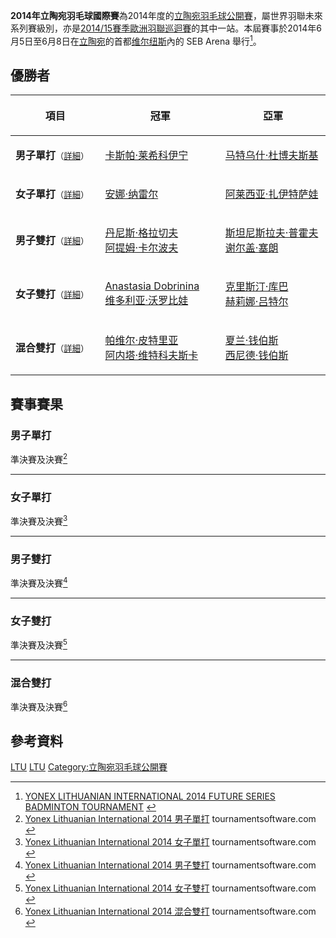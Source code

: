 {{noteTA|G1=Badminton}}
{{infobox badminton event
|name           = 2014年立陶宛羽毛球國際賽
|image          = 
|size           = 
|caption        =
|dates          = 2014年6月5日－6月8日
|number_edition = 
|level          = 4C
|prize_money    = 
|location       = {{LTU}}[[维尔纽斯|维尔纽斯]]
|venue          = SEB Arena
|previous       = 2013年立陶宛羽毛球公開賽 
|next           = 2015年立陶宛羽毛球國際賽
}}
'''2014年立陶宛羽毛球國際賽'''為2014年度的[[立陶宛羽毛球公開賽|立陶宛羽毛球公開賽]]，屬世界羽聯未來系列賽級別，亦是[[2014/15賽季歐洲羽聯巡迴賽|2014/15賽季歐洲羽聯巡迴賽]]的其中一站。本屆賽事於2014年6月5日至6月8日在[[立陶宛|立陶宛]]的首都[[维尔纽斯|维尔纽斯]]內的 SEB Arena 舉行<ref>[http://www.bwfbadminton.org/file.aspx?id=534651&dl=1 YONEX LITHUANIAN INTERNATIONAL 2014 FUTURE SERIES BADMINTON TOURNAMENT] {{Wayback|url=http://www.bwfbadminton.org/file.aspx?id=534651&dl=1 |date=20140714204844 }}{{en}}</ref>。

== 優勝者 ==
{| class=wikitable style="font-size:small"
!width="200"|項目
!width="250"|冠軍
!width="250"|亞軍
|-
|'''男子單打'''<small>（[[#男子單打|詳細]]）</small>
|{{flagicon|FIN}} [[卡斯帕·莱希科伊宁|卡斯帕·莱希科伊宁]]
|{{flagicon|POL}} [[马特乌什·杜博夫斯基|马特乌什·杜博夫斯基]]
|-
|'''女子單打'''<small>（[[#女子單打|詳細]]）</small>
|{{flagicon|POL}} [[安娜·纳雷尔|安娜·纳雷尔]]
|{{flagicon|BLR}} [[阿莱西亚·扎伊特萨娃|阿莱西亚·扎伊特萨娃]]
|-
|'''男子雙打'''<small>（[[#男子雙打|詳細]]）</small>
|{{flagicon|RUS}} [[丹尼斯·格拉切夫|丹尼斯·格拉切夫]]<br/>{{flagicon|RUS}} [[阿提姆·卡尔波夫|阿提姆·卡尔波夫]]
|{{flagicon|RUS}} [[斯坦尼斯拉夫·普霍夫|斯坦尼斯拉夫·普霍夫]]<br/>{{flagicon|RUS}} [[谢尔盖·塞朗|谢尔盖·塞朗]]
|-
|'''女子雙打'''<small>（[[#女子雙打|詳細]]）</small>
|{{flagicon|RUS}} [[Anastasia_Dobrinina|Anastasia Dobrinina]]<br/>{{flagicon|RUS}} [[维多利亚·沃罗比娃|维多利亚·沃罗比娃]]
|{{flagicon|EST}} [[克里斯汀·库巴|克里斯汀·库巴]]<br/>{{flagicon|EST}} [[赫莉娜·吕特尔|赫莉娜·吕特尔]]
|-
|'''混合雙打'''<small>（[[#混合雙打|詳細]]）</small>
|{{flagicon|POL}} [[帕维尔·皮特里亚|帕维尔·皮特里亚]]<br/>{{flagicon|POL}} [[阿内塔·维特科夫斯卡|阿内塔·维特科夫斯卡]]
|{{flagicon|IRL}} [[夏兰·钱伯斯|夏兰·钱伯斯]]<br/>{{flagicon|IRL}} [[西尼德·钱伯斯|西尼德·钱伯斯]]
|}

== 賽事賽果 ==
=== 男子單打 ===
;準決賽及決賽<ref name="MS">[http://tournamentsoftware.com/sport/draw.aspx?id=6986C4BD-2B57-4020-977A-1036CBB395BF&draw=2 Yonex Lithuanian International 2014 男子單打] tournamentsoftware.com {{en}}</ref>
{{4TeamBracket-Tennis3-v2
| team-width=200
| RD1-seed1=6
| RD1-team1='''{{flagicon|POL}} [[马特乌什·杜博夫斯基|马特乌什·杜博夫斯基]]
| RD1-score1-1='''21
| RD1-score1-2=14
| RD1-score1-3='''21
| RD1-seed2=7
| RD1-team2={{flagicon|FIN}} [[亨利·阿尼奥|亨利·阿尼奥]]
| RD1-score2-1=15
| RD1-score2-2='''21
| RD1-score2-3=12

| RD1-seed3=
| RD1-team3={{nowrap|{{flagicon|POL}} [[马切伊·保拉科夫斯基|马切伊·保拉科夫斯基]] (中途退出)}}
| RD1-score3-1=7
| RD1-score3-2=''5
| RD1-score3-3=
| RD1-seed4=2
| RD1-team4='''{{flagicon|FIN}} [[卡斯帕·莱希科伊宁|卡斯帕·莱希科伊宁]]
| RD1-score4-1='''21
| RD1-score4-2=''11
| RD1-score4-3=

| RD2-seed1=6
| RD2-team1={{flagicon|POL}} [[马特乌什·杜博夫斯基|马特乌什·杜博夫斯基]]
| RD2-score1-1='''21
| RD2-score1-2=9
| RD2-score1-3=13
| RD2-seed2=2
| RD2-team2='''{{flagicon|FIN}} [[卡斯帕·莱希科伊宁|卡斯帕·莱希科伊宁]]
| RD2-score2-1=18
| RD2-score2-2='''21
| RD2-score2-3='''21
}}
----

=== 女子單打 ===
;準決賽及決賽<ref name="WS">[http://tournamentsoftware.com/sport/draw.aspx?id=6986C4BD-2B57-4020-977A-1036CBB395BF&draw=3 Yonex Lithuanian International 2014 女子單打] tournamentsoftware.com {{en}}</ref>
{{4TeamBracket-Tennis3-v2
| team-width=200
| RD1-seed1=
| RD1-team1={{flagicon|EST}} [[克里斯汀·库巴|克里斯汀·库巴]]
| RD1-score1-1=12
| RD1-score1-2=9
| RD1-score1-3=
| RD1-seed2=3
| RD1-team2='''{{flagicon|BLR}} [[阿莱西亚·扎伊特萨娃|阿莱西亚·扎伊特萨娃]]
| RD1-score2-1='''21
| RD1-score2-2='''21
| RD1-score2-3=

| RD1-seed3=4
| RD1-team3={{flagicon|AUT}} [[Alexandra_Mathis|Alexandra Mathis]]
| RD1-score3-1=14
| RD1-score3-2=11
| RD1-score3-3=
| RD1-seed4=2
| RD1-team4='''{{flagicon|POL}} [[安娜·纳雷尔|安娜·纳雷尔]]
| RD1-score4-1='''21
| RD1-score4-2='''21
| RD1-score4-3=

| RD2-seed1=3
| RD2-team1={{flagicon|BLR}} [[阿莱西亚·扎伊特萨娃|阿莱西亚·扎伊特萨娃]]
| RD2-score1-1=19
| RD2-score1-2=19
| RD2-score1-3=
| RD2-seed2=2
| RD2-team2='''{{flagicon|POL}} [[安娜·纳雷尔|安娜·纳雷尔]]
| RD2-score2-1='''21
| RD2-score2-2='''21
| RD2-score2-3=
}}
----

=== 男子雙打 ===
;準決賽及決賽<ref name="MD">[http://tournamentsoftware.com/sport/draw.aspx?id=6986C4BD-2B57-4020-977A-1036CBB395BF&draw=4 Yonex Lithuanian International 2014 男子雙打] tournamentsoftware.com {{en}}</ref>
{{4TeamBracket-Tennis3-v2
| team-width=200
| RD1-seed1=1
| RD1-team1={{flagicon|POL}} [[米洛什·博哈特|米洛什·博哈特]]<br/> {{flagicon|POL}} [[帕维尔·皮特里亚|帕维尔·皮特里亚]]
| RD1-score1-1='''21
| RD1-score1-2=20
| RD1-score1-3=15
| RD1-seed2=
| RD1-team2='''{{flagicon|RUS}} [[斯坦尼斯拉夫·普霍夫|斯坦尼斯拉夫·普霍夫]]<br/> {{flagicon|RUS}} [[谢尔盖·塞朗|谢尔盖·塞朗]]
| RD1-score2-1=17
| RD1-score2-2='''22
| RD1-score2-3='''21

| RD1-seed3=
| RD1-team3='''{{flagicon|RUS}} [[丹尼斯·格拉切夫|丹尼斯·格拉切夫]]<br/> {{flagicon|RUS}} [[阿提姆·卡尔波夫|阿提姆·卡尔波夫]]
| RD1-score3-1='''24
| RD1-score3-2='''21
| RD1-score3-3=
| RD1-seed4=
| RD1-team4={{flagicon|POL}} [[马特乌什·杜博夫斯基|马特乌什·杜博夫斯基]]<br/> {{flagicon|POL}} [[亚采克·科勒姆巴耶夫|亚采克·科勒姆巴耶夫]]
| RD1-score4-1=22
| RD1-score4-2=16
| RD1-score4-3=

| RD2-seed1=
| RD2-team1={{nowrap|{{flagicon|RUS}} [[斯坦尼斯拉夫·普霍夫|斯坦尼斯拉夫·普霍夫]]<br/> {{flagicon|RUS}} [[谢尔盖·塞朗|谢尔盖·塞朗]] (棄權)}}
| RD2-score1-1=
| RD2-score1-2=
| RD2-score1-3=
| RD2-seed2=
| RD2-team2='''{{flagicon|RUS}} [[丹尼斯·格拉切夫|丹尼斯·格拉切夫]]<br/> {{flagicon|RUS}} [[阿提姆·卡尔波夫|阿提姆·卡尔波夫]]
| RD2-score2-1=
| RD2-score2-2=
| RD2-score2-3=
}}
----

=== 女子雙打 ===
;準決賽及決賽<ref name="WD">[http://tournamentsoftware.com/sport/draw.aspx?id=6986C4BD-2B57-4020-977A-1036CBB395BF&draw=5 Yonex Lithuanian International 2014 女子雙打] tournamentsoftware.com {{en}}</ref>
{{4TeamBracket-Tennis3-v2
| team-width=200
| RD1-seed1=1
| RD1-team1={{flagicon|IRL}} [[卡罗琳·布拉克|卡罗琳·布拉克]]<br/> {{flagicon|IRL}} [[西尼德·钱伯斯|西尼德·钱伯斯]]
| RD1-score1-1=19
| RD1-score1-2=15
| RD1-score1-3=
| RD1-seed2=
| RD1-team2='''{{flagicon|RUS}} [[Anastasia_Dobrinina|Anastasia Dobrinina]]<br/> {{flagicon|RUS}} [[维多利亚·沃罗比娃|维多利亚·沃罗比娃]]
| RD1-score2-1='''21
| RD1-score2-2='''21
| RD1-score2-3=

| RD1-seed3=
| RD1-team3='''{{flagicon|EST}} [[克里斯汀·库巴|克里斯汀·库巴]]<br/> {{flagicon|EST}} [[赫莉娜·吕特尔|赫莉娜·吕特尔]]
| RD1-score3-1='''21
| RD1-score3-2='''21
| RD1-score3-3=
| RD1-seed4=
| RD1-team4={{flagicon|POL}} [[马格达莱纳·维特克|马格达莱纳·维特克]]<br/> {{flagicon|POL}} [[阿内塔·维特科夫斯卡|阿内塔·维特科夫斯卡]]
| RD1-score4-1=15
| RD1-score4-2=14
| RD1-score4-3=

| RD2-seed1=
| RD2-team1='''{{flagicon|RUS}} [[Anastasia_Dobrinina|Anastasia Dobrinina]]<br/> {{flagicon|RUS}} [[维多利亚·沃罗比娃|维多利亚·沃罗比娃]]
| RD2-score1-1='''21
| RD2-score1-2='''21
| RD2-score1-3=
| RD2-seed2=
| RD2-team2={{flagicon|EST}} [[克里斯汀·库巴|克里斯汀·库巴]]<br/> {{flagicon|EST}} [[赫莉娜·吕特尔|赫莉娜·吕特尔]]
| RD2-score2-1=19
| RD2-score2-2=19
| RD2-score2-3=
}}
----

=== 混合雙打 ===
;準決賽及決賽<ref name="XD">[http://tournamentsoftware.com/sport/draw.aspx?id=6986C4BD-2B57-4020-977A-1036CBB395BF&draw=6 Yonex Lithuanian International 2014 混合雙打] tournamentsoftware.com {{en}}</ref>
{{4TeamBracket-Tennis3-v2
| team-width=200
| RD1-seed1=1
| RD1-team1='''{{flagicon|IRL}} [[夏兰·钱伯斯|夏兰·钱伯斯]]<br/> {{flagicon|IRL}} [[西尼德·钱伯斯|西尼德·钱伯斯]]
| RD1-score1-1='''21
| RD1-score1-2='''21
| RD1-score1-3=
| RD1-seed2=
| RD1-team2={{flagicon|POL}} [[米洛什·博哈特|米洛什·博哈特]]<br/> {{flagicon|POL}} [[马格达莱纳·维特克|马格达莱纳·维特克]]
| RD1-score2-1=18
| RD1-score2-2=12
| RD1-score2-3=

| RD1-seed3=
| RD1-team3={{flagicon|RUS}} [[Arseniy_Fistin|Arseniy Fistin]]<br/> {{flagicon|RUS}} [[维多利亚·沃罗比娃|维多利亚·沃罗比娃]]
| RD1-score3-1='''23
| RD1-score3-2=14
| RD1-score3-3=18
| RD1-seed4=2
| RD1-team4='''{{flagicon|POL}} [[帕维尔·皮特里亚|帕维尔·皮特里亚]]<br/> {{flagicon|POL}} [[阿内塔·维特科夫斯卡|阿内塔·维特科夫斯卡]]
| RD1-score4-1=21
| RD1-score4-2='''21
| RD1-score4-3='''21

| RD2-seed1=1
| RD2-team1={{flagicon|IRL}} [[夏兰·钱伯斯|夏兰·钱伯斯]]<br/> {{flagicon|IRL}} [[西尼德·钱伯斯|西尼德·钱伯斯]]
| RD2-score1-1=11
| RD2-score1-2=13
| RD2-score1-3=
| RD2-seed2=2
| RD2-team2='''{{flagicon|POL}} [[帕维尔·皮特里亚|帕维尔·皮特里亚]]<br/> {{flagicon|POL}} [[阿内塔·维特科夫斯卡|阿内塔·维特科夫斯卡]]
| RD2-score2-1='''21
| RD2-score2-2='''21
| RD2-score2-3=
}}

== 參考資料 ==
{{Reflist}}

[[Category:2014年世界羽聯未來系列賽|LTU]]
[[Category:2014/15賽季歐洲羽聯巡迴賽|LTU]]
[[Category:立陶宛羽毛球公開賽|Category:立陶宛羽毛球公開賽]]